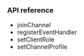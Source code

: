<PlatformWrapper platform="flutter">

### API reference

- <Link to="{{global.API_REF_FLUTTER_ROOT_VOICE_SDK}}/class_irtcengine.html#api_irtcengine_joinchannel">joinChannel</Link>

- <Link to="{{global.API_REF_FLUTTER_ROOT_VOICE_SDK}}/class_irtcengine.html#api_irtcengine_addhandler">registerEventHandler</Link>

- <Link to="{{global.API_REF_FLUTTER_ROOT_VOICE_SDK}}/class_irtcengine.html#api_irtcengine_setclientrole2">setClientRole</Link>

- <Link to="{{global.API_REF_FLUTTER_ROOT_VOICE_SDK}}/class_irtcengine.html#api_irtcengine_setchannelprofile">setChannelProfile</Link>

</PlatformWrapper>